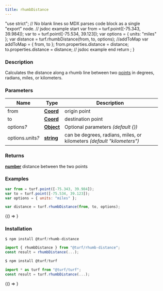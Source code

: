 ```yaml
---
title: rhumbDistance
---
```



  "use strict";
  // No blank lines so MDX parses code block as a single "export" node.
  // jsdoc example start
  var from = turf.point([-75.343, 39.984]);
  var to = turf.point([-75.534, 39.123]);
  var options = { units: "miles" };
  var distance = turf.rhumbDistance(from, to, options);
  //addToMap
  var addToMap = { from, to };
  from.properties.distance = distance;
  to.properties.distance = distance;
  // jsdoc example end
  return <ExampleMap addToMap={addToMap} />;
}

### Description

Calculates the distance along a rhumb line between two [points](https://tools.ietf.org/html/rfc7946#section-3.1.2) in degrees, radians,
miles, or kilometers.

### Parameters

| Name                  | Type                                                                                            | Description                                                            |
| --------------------- | ----------------------------------------------------------------------------------------------- | ---------------------------------------------------------------------- |
| from                  | **[Coord](https://tools.ietf.org/html/rfc7946#section-3.1.1)**                                  | origin point                                                           |
| to                    | **[Coord](https://tools.ietf.org/html/rfc7946#section-3.1.1)**                                  | destination point                                                      |
| options<i>?</i>       | **[Object](https://developer.mozilla.org/docs/Web/JavaScript/Reference/Global_Objects/Object)** | Optional parameters _(default &#123;&#125;)_                           |
| options.units<i>?</i> | **[string](https://developer.mozilla.org/docs/Web/JavaScript/Reference/Global_Objects/String)** | can be degrees, radians, miles, or kilometers _(default "kilometers")_ |

### Returns

**[number](https://developer.mozilla.org/docs/Web/JavaScript/Reference/Global_Objects/Number)** distance between the two points

### Examples

```javascript
var from = turf.point([-75.343, 39.984]);
var to = turf.point([-75.534, 39.123]);
var options = { units: "miles" };

var distance = turf.rhumbDistance(from, to, options);
```

<BrowserOnly>{() => <Map0 />}</BrowserOnly>

### Installation

```javascript
$ npm install @turf/rhumb-distance

import { rhumbDistance } from "@turf/rhumb-distance";
const result = rhumbDistance(...);
```

```javascript
$ npm install @turf/turf

import * as turf from "@turf/turf";
const result = turf.rhumbDistance(...);
```

<!-- Expose turf as global var for experimenting in the browser console -->

<BrowserOnly>{() => <WindowTurfGlobal turf={turf} />}</BrowserOnly>
